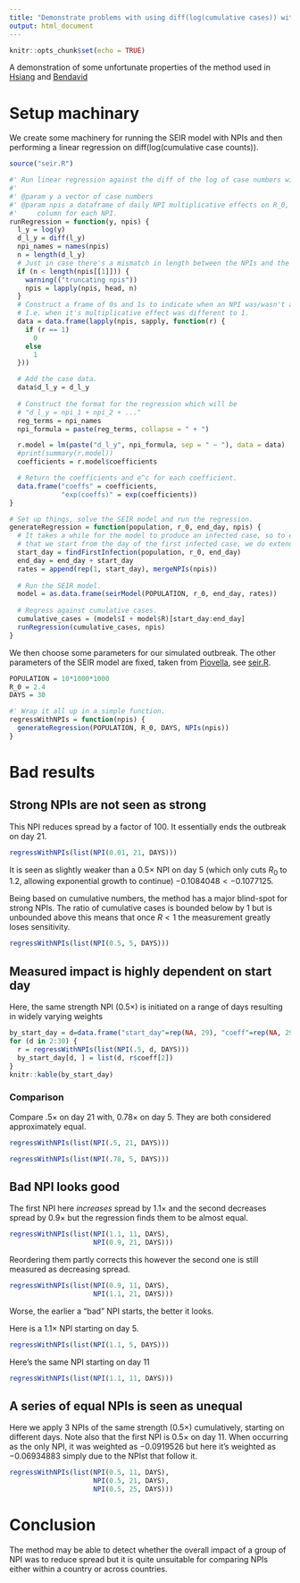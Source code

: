 ```yaml
---
title: "Demonstrate problems with using diff(log(cumulative cases)) with NPIs"
output: html_document
---
```


```r
knitr::opts_chunk$set(echo = TRUE)
```

A demonstration of some unfortunate properties of the method used in
[Hsiang](https://onlinelibrary.wiley.com/doi/full/10.1111/eci.13553) and
[Bendavid](https://onlinelibrary.wiley.com/doi/full/10.1111/eci.13484)

# Setup machinary

We create some machinery for running the SEIR model with NPIs and then
performing a linear regression on diff(log(cumulative case counts)).

```r
source("seir.R")

#' Run linear regression against the diff of the log of case numbers with NPIs.
#' 
#' @param y a vector of case numbers
#' @param npis a dataframe of daily NPI multiplicative effects on R_0, one
#'     column for each NPI.
runRegression = function(y, npis) {
  l_y = log(y)
  d_l_y = diff(l_y)
  npi_names = names(npis)
  n = length(d_l_y)
  # Just in case there's a mismatch in length between the NPIs and the case data
  if (n < length(npis[[1]])) {
    warning(("truncating npis"))
    npis = lapply(npis, head, n)
  }
  # Construct a frame of 0s and 1s to indicate when an NPI was/wasn't active
  # I.e. when it's multiplicative effect was different to 1.
  data = data.frame(lapply(npis, sapply, function(r) {
    if (r == 1)
      0
    else
      1
  }))

  # Add the case data.  
  data$d_l_y = d_l_y
  
  # Construct the format for the regression which will be
  # "d_l_y = npi_1 + npi_2 + ..."
  reg_terms = npi_names
  npi_formula = paste(reg_terms, collapse = " + ")

  r.model = lm(paste("d_l_y", npi_formula, sep = " ~ "), data = data)
  #print(summary(r.model))
  coefficients = r.model$coefficients

  # Return the coefficients and e^c for each coefficient.
  data.frame("coeffs" = coefficients,
             "exp(coeffs)" = exp(coefficients))
}

# Set up things, solve the SEIR model and run the regression.
generateRegression = function(population, r_0, end_day, npis) {
  # It takes a while for the model to produce an infected case, so to ensure
  # that we start from the day of the first infected case, we do extend things.
  start_day = findFirstInfection(population, r_0, end_day)
  end_day = end_day + start_day
  rates = append(rep(1, start_day), mergeNPIs(npis))
  
  # Run the SEIR model.
  model = as.data.frame(seirModel(POPULATION, r_0, end_day, rates))
  
  # Regress against cumulative cases.
  cumulative_cases = (model$I + model$R)[start_day:end_day]
  runRegression(cumulative_cases, npis)
}

```

We then choose some parameters for our simulated outbreak.
The other parameters of the SEIR model are fixed,
taken from [Piovella](https://www.ncbi.nlm.nih.gov/pmc/articles/PMC7445013/),
see [seir.R](./seir.R).

```r
POPULATION = 10*1000*1000
R_0 = 2.4
DAYS = 30

#' Wrap it all up in a simple function.
regressWithNPIs = function(npis) {
  generateRegression(POPULATION, R_0, DAYS, NPIs(npis))
}
```

# Bad results

## Strong NPIs are not seen as strong

This NPI reduces spread by a factor of $100$.
It essentially ends the outbreak on day 21.

```r
regressWithNPIs(list(NPI(0.01, 21, DAYS)))
```
It is seen as slightly weaker than
a $0.5\times$ NPI on day 5
(which only cuts $R_0$ to $1.2$,
allowing exponential growth to continue)
$-0.1084048 < -0.1077125$.

Being based on cumulative numbers,
the method has a major blind-spot for strong NPIs.
The ratio of cumulative cases is bounded below by $1$
but is unbounded above
this means that once $R<1$
the measurement greatly loses sensitivity.

```r
regressWithNPIs(list(NPI(0.5, 5, DAYS)))
```

## Measured impact is highly dependent on start day

Here, the same strength NPI ($0.5\times$) is initiated on a range of days
resulting in widely varying weights

```r
by_start_day = d=data.frame("start_day"=rep(NA, 29), "coeff"=rep(NA, 29))
for (d in 2:30) {
  r = regressWithNPIs(list(NPI(.5, d, DAYS)))
  by_start_day[d, ] = list(d, r$coeff[2])
}
knitr::kable(by_start_day)
```

### Comparison

Compare $.5\times$ on day 21 with, $0.78\times$ on day 5.
They are both considered approximately equal.

```r
regressWithNPIs(list(NPI(.5, 21, DAYS)))
```

```r
regressWithNPIs(list(NPI(.78, 5, DAYS)))
```

## Bad NPI looks good

The first NPI here *increases* spread by $1.1\times$ 
and the second decreases spread by $0.9\times$
but the regression finds them to be almost equal.
```r
regressWithNPIs(list(NPI(1.1, 11, DAYS),
                     NPI(0.9, 21, DAYS)))
```

Reordering them partly corrects this
however the second one is still measured as decreasing spread.

```r
regressWithNPIs(list(NPI(0.9, 11, DAYS),
                     NPI(1.1, 21, DAYS)))
```

Worse, the earlier a "bad" NPI starts, the better it looks.

Here is a $1.1\times$ NPI starting on day 5.
```r
regressWithNPIs(list(NPI(1.1, 5, DAYS)))
```

Here's the same NPI starting on day 11
```r
regressWithNPIs(list(NPI(1.1, 11, DAYS)))
```
## A series of equal NPIs is seen as unequal

Here we apply 3 NPIs of the same strength ($0.5\times$) cumulatively,
starting on different days.
Note also that the first NPI is $0.5\times$ on day 11.
When occurring as the only NPI,
it was weighted as $-0.0919526$
but here it's weighted as $-0.06934883$
simply due to the NPIst that follow it.

```r
regressWithNPIs(list(NPI(0.5, 11, DAYS),
                     NPI(0.5, 21, DAYS),
                     NPI(0.5, 25, DAYS)))
```

# Conclusion

The method may be able to detect whether the overall impact
of a group of NPI was to reduce spread
but it is quite unsuitable for comparing NPIs
either within a country or across countries.
